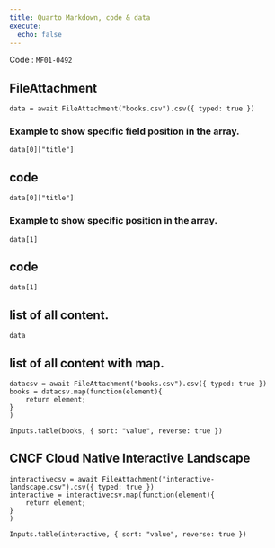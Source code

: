 ```yaml
---
title: Quarto Markdown, code & data
execute:
  echo: false
---
```


Code : `MF01-0492`


## FileAttachment

```ojs
data = await FileAttachment("books.csv").csv({ typed: true })
```

### Example to show specific field position in the array.

```ojs
data[0]["title"]
```

::: {.callout-tip collapse="false" layout-ncol=2 icon=true}

## code

```
data[0]["title"]
```
:::

### Example to show specific position in the array.

```ojs
data[1]
```

::: {.callout-tip collapse="false" layout-ncol=2 icon=true}

## code

```
data[1]
```

:::

## list of all content.

```ojs
data
```

## list of all content with map.

```ojs
datacsv = await FileAttachment("books.csv").csv({ typed: true })
books = datacsv.map(function(element){
    return element;
}
)

Inputs.table(books, { sort: "value", reverse: true })

```

## CNCF Cloud Native Interactive Landscape

```ojs
interactivecsv = await FileAttachment("interactive-landscape.csv").csv({ typed: true })
interactive = interactivecsv.map(function(element){
    return element;
}
)

Inputs.table(interactive, { sort: "value", reverse: true })

```

